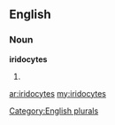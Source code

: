 ==English==

===Noun===
'''iridocytes'''

# {{plural of|[[iridocyte]]}}

[[Category:English plurals]]

[[ar:iridocytes]]
[[my:iridocytes]]